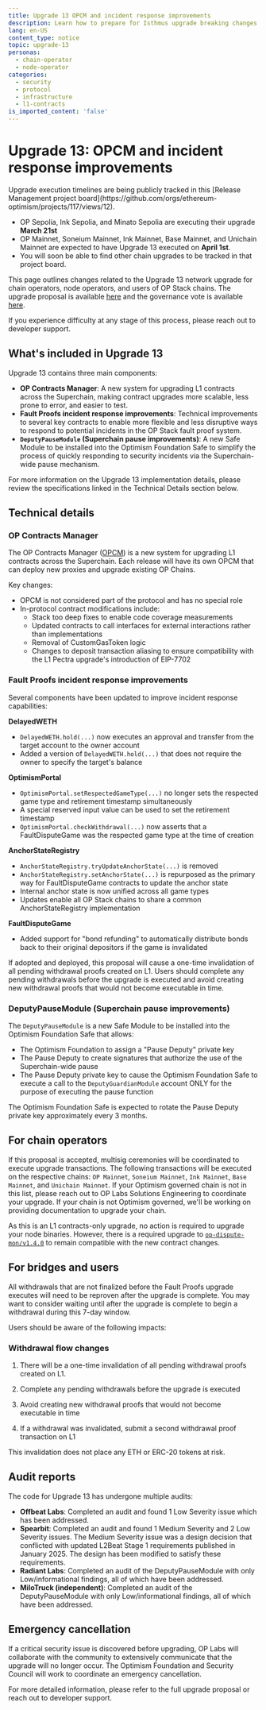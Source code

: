 ```yaml
---
title: Upgrade 13 OPCM and incident response improvements
description: Learn how to prepare for Isthmus upgrade breaking changes.
lang: en-US
content_type: notice
topic: upgrade-13
personas:
  - chain-operator
  - node-operator
categories:
  - security
  - protocol
  - infrastructure
  - l1-contracts
is_imported_content: 'false'
---
```



# Upgrade 13: OPCM and incident response improvements

<Callout type="info">
  Upgrade execution timelines are being publicly tracked in this [Release Management project board](https://github.com/orgs/ethereum-optimism/projects/117/views/12). 
  
  *   OP Sepolia, Ink Sepolia, and Minato Sepolia are executing their upgrade **March 21st**
  *   OP Mainnet, Soneium Mainnet, Ink Mainnet, Base Mainnet, and Unichain Mainnet are expected to have Upgrade 13 executed on **April 1st**. 
  *   You will soon be able to find other chain upgrades to be tracked in that project board.
</Callout>

This page outlines changes related to the Upgrade 13 network upgrade for chain operators, node operators, and users of OP Stack chains. The upgrade proposal is available [here](https://gov.optimism.io/t/upgrade-proposal-13-opcm-and-incident-response-improvements/9739) and the governance vote is available [here](https://vote.optimism.io/proposals/84511922734478887667300419900648701566511387783615524992018614345859900443455).

If you experience difficulty at any stage of this process, please reach out to developer support.

## What's included in Upgrade 13

Upgrade 13 contains three main components:

*   **OP Contracts Manager**: A new system for upgrading L1 contracts across the Superchain, making contract upgrades more scalable, less prone to error, and easier to test.
*   **Fault Proofs incident response improvements**: Technical improvements to several key contracts to enable more flexible and less disruptive ways to respond to potential incidents in the OP Stack fault proof system.
*   **`DeputyPauseModule` (Superchain pause improvements)**: A new Safe Module to be installed into the Optimism Foundation Safe to simplify the process of quickly responding to security incidents via the Superchain-wide pause mechanism.

For more information on the Upgrade 13 implementation details, please review the specifications linked in the Technical Details section below.

## Technical details

### OP Contracts Manager

The OP Contracts Manager ([OPCM](/stack/opcm)) is a new system for upgrading L1 contracts across the Superchain. Each release will have its own OPCM that can deploy new proxies and upgrade existing OP Chains.

Key changes:

*   OPCM is not considered part of the protocol and has no special role
*   In-protocol contract modifications include:
    *   Stack too deep fixes to enable code coverage measurements
    *   Updated contracts to call interfaces for external interactions rather than implementations
    *   Removal of CustomGasToken logic
    *   Changes to deposit transaction aliasing to ensure compatibility with the L1 Pectra upgrade's introduction of EIP-7702

### Fault Proofs incident response improvements

Several components have been updated to improve incident response capabilities:

**DelayedWETH**

*   `DelayedWETH.hold(...)` now executes an approval and transfer from the target account to the owner account
*   Added a version of `DelayedWETH.hold(...)` that does not require the owner to specify the target's balance

**OptimismPortal**

*   `OptimismPortal.setRespectedGameType(...)` no longer sets the respected game type and retirement timestamp simultaneously
*   A special reserved input value can be used to set the retirement timestamp
*   `OptimismPortal.checkWithdrawal(...)` now asserts that a FaultDisputeGame was the respected game type at the time of creation

**AnchorStateRegistry**

*   `AnchorStateRegistry.tryUpdateAnchorState(...)` is removed
*   `AnchorStateRegistry.setAnchorState(...)` is repurposed as the primary way for FaultDisputeGame contracts to update the anchor state
*   Internal anchor state is now unified across all game types
*   Updates enable all OP Stack chains to share a common AnchorStateRegistry implementation

**FaultDisputeGame**

*   Added support for "bond refunding" to automatically distribute bonds back to their original depositors if the game is invalidated

<Callout type="warning">
  If adopted and deployed, this proposal will cause a one-time invalidation of all pending withdrawal proofs created on L1. Users should complete any pending withdrawals before the upgrade is executed and avoid creating new withdrawal proofs that would not become executable in time.
</Callout>

### DeputyPauseModule (Superchain pause improvements)

The `DeputyPauseModule` is a new Safe Module to be installed into the Optimism Foundation Safe that allows:

*   The Optimism Foundation to assign a "Pause Deputy" private key
*   The Pause Deputy to create signatures that authorize the use of the Superchain-wide pause
*   The Pause Deputy private key to cause the Optimism Foundation Safe to execute a call to the `DeputyGuardianModule` account ONLY for the purpose of executing the pause function

The Optimism Foundation Safe is expected to rotate the Pause Deputy private key approximately every 3 months.

## For chain operators

If this proposal is accepted, multisig ceremonies will be coordinated to execute upgrade transactions. The following transactions will be executed on the respective chains: `OP Mainnet`, `Soneium Mainnet`, `Ink Mainnet`, `Base Mainnet`, and `Unichain Mainnet`. If your Optimism governed chain is not in this list, please reach out to OP Labs Solutions Engineering to coordinate your upgrade. If your chain is not Optimism governed, we'll be working on providing documentation to upgrade your chain.

As this is an L1 contracts-only upgrade, no action is required to upgrade your node binaries. However, there is a required upgrade to [`op-dispute-mon/v1.4.0`](https://github.com/ethereum-optimism/optimism/releases/tag/op-dispute-mon%2Fv1.4.0) to remain compatible with the new contract changes.

## For bridges and users

<Callout type="warning">
  All withdrawals that are not finalized before the Fault Proofs upgrade executes will need to be reproven after the upgrade is complete. You may want to consider waiting until after the upgrade is complete to begin a withdrawal during this 7-day window.
</Callout>

Users should be aware of the following impacts:

### Withdrawal flow changes

1.  There will be a one-time invalidation of all pending withdrawal proofs created on L1.

2.  Complete any pending withdrawals before the upgrade is executed

3.  Avoid creating new withdrawal proofs that would not become executable in time

4.  If a withdrawal was invalidated, submit a second withdrawal proof transaction on L1

This invalidation does not place any ETH or ERC-20 tokens at risk.

## Audit reports

The code for Upgrade 13 has undergone multiple audits:

*   **Offbeat Labs**: Completed an audit and found 1 Low Severity issue which has been addressed.
*   **Spearbit**: Completed an audit and found 1 Medium Severity and 2 Low Severity issues. The Medium Severity issue was a design decision that conflicted with updated L2Beat Stage 1 requirements published in January 2025. The design has been modified to satisfy these requirements.
*   **Radiant Labs**: Completed an audit of the DeputyPauseModule with only Low/informational findings, all of which have been addressed.
*   **MiloTruck (independent)**: Completed an audit of the DeputyPauseModule with only Low/informational findings, all of which have been addressed.

## Emergency cancellation

If a critical security issue is discovered before upgrading, OP Labs will collaborate with the community to extensively communicate that the upgrade will no longer occur. The Optimism Foundation and Security Council will work to coordinate an emergency cancellation.

For more detailed information, please refer to the full upgrade proposal or reach out to developer support.
